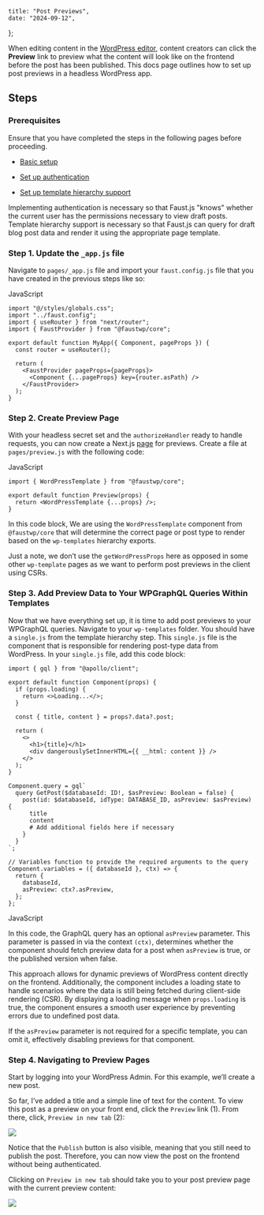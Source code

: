 	title: "Post Previews",
	date: "2024-09-12",
};

When editing content in the [WordPress editor](https://wordpress.com/support/wordpress-editor/), content creators can click the **Preview** link to preview what the content will look like on the frontend before the post has been published. This docs page outlines how to set up post previews in a headless WordPress app.

## Steps

### Prerequisites

Ensure that you have completed the steps in the following pages before proceeding.

- [Basic setup](https://faustjstoolkit.wpenginepowered.com/docs/basic-setup)

- [Set up authentication](https://faustjstoolkit.wpenginepowered.com/docs/authentication/)

- [Set up template hierarchy support](https://faustjstoolkit.wpenginepowered.com/docs/template-hierarchy/)

Implementing authentication is necessary so that Faust.js "knows" whether the current user has the permissions necessary to view draft posts. Template hierarchy support is necessary so that Faust.js can query for draft blog post data and render it using the appropriate page template.

### Step 1. Update the `_app.js` file

Navigate to `pages/_app.js` file and import your `faust.config.js` file that you have created in the previous steps like so:

JavaScript

```
import "@/styles/globals.css";
import "../faust.config";
import { useRouter } from "next/router";
import { FaustProvider } from "@faustwp/core";

export default function MyApp({ Component, pageProps }) {
  const router = useRouter();

  return (
    <FaustProvider pageProps={pageProps}>
      <Component {...pageProps} key={router.asPath} />
    </FaustProvider>
  );
}
```

### Step 2. Create Preview Page

With your headless secret set and the `authorizeHandler` ready to handle requests, you can now create a Next.js [page](https://nextjs.org/docs/basic-features/pages) for previews. Create a file at `pages/preview.js` with the following code:

JavaScript

```
import { WordPressTemplate } from "@faustwp/core";

export default function Preview(props) {
  return <WordPressTemplate {...props} />;
}
```

In this code block, We are using the `WordPressTemplate` component from `@faustwp/core` that will determine the correct page or post type to render based on the `wp-templates` hierarchy exports.

Just a note, we don’t use the `getWordPressProps` here as opposed in some other `wp-template` pages as we want to perform post previews in the client using CSRs.

### Step 3. Add Preview Data to Your WPGraphQL Queries Within Templates

Now that we have everything set up, it is time to add post previews to your WPGraphQL queries. Navigate to your `wp-templates` folder. You should have a `single.js` from the template hierarchy step. This `single.js` file is the component that is responsible for rendering post-type data from WordPress. In your `single.js` file, add this code block:

```
import { gql } from "@apollo/client";

export default function Component(props) {
  if (props.loading) {
    return <>Loading...</>;
  }

  const { title, content } = props?.data?.post;

  return (
    <>
      <h1>{title}</h1>
      <div dangerouslySetInnerHTML={{ __html: content }} />
    </>
  );
}

Component.query = gql`
  query GetPost($databaseId: ID!, $asPreview: Boolean = false) {
    post(id: $databaseId, idType: DATABASE_ID, asPreview: $asPreview) {
      title
      content
      # Add additional fields here if necessary
    }
  }
`;

// Variables function to provide the required arguments to the query
Component.variables = ({ databaseId }, ctx) => {
  return {
    databaseId,
    asPreview: ctx?.asPreview,
  };
};
```

JavaScript

In this code, the GraphQL query has an optional `asPreview` parameter. This parameter is passed in via the context `(ctx)`, determines whether the component should fetch preview data for a post when `asPreview` is true, or the published version when false.

This approach allows for dynamic previews of WordPress content directly on the frontend. Additionally, the component includes a loading state to handle scenarios where the data is still being fetched during client-side rendering (CSR). By displaying a loading message when `props.loading` is true, the component ensures a smooth user experience by preventing errors due to undefined post data.

If the `asPreview` parameter is not required for a specific template, you can omit it, effectively disabling previews for that component.

### Step 4. Navigating to Preview Pages

Start by logging into your WordPress Admin. For this example, we’ll create a new post.

So far, I’ve added a title and a simple line of text for the content. To view this post as a preview on your front end, click the `Preview` link (1). From there, click, `Preview in new tab` (2):

![](images/post-preview-1024x806-1.png)

Notice that the `Publish` button is also visible, meaning that you still need to publish the post. Therefore, you can now view the post on the frontend without being authenticated.

Clicking on `Preview in new tab` should take you to your post preview page with the current preview content:

![](images/post-preview-frontend-1024x806-1.png)
